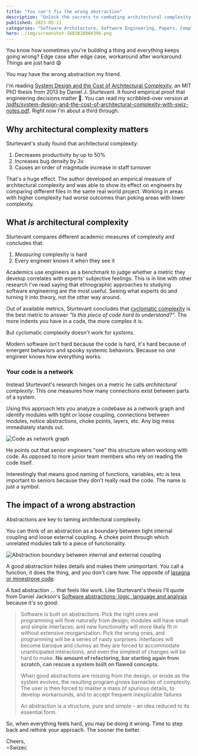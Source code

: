 ```yaml
---
title: "You can't fix the wrong abstraction"
description: "Unlock the secrets to combating architectural complexity in software development and learn to identify and fix the wrong abstraction. Boost productivity, reduce bugs, and retain more staff."
published: 2023-05-11
categories: "Software Architecture, Software Engineering, Papers, Complexity"
hero: ./img/screenshot-1683818804396.png
---
```


You know how sometimes you're building a thing and everything keeps going wrong? Edge case after edge case, workaround after workaround. Things are just hard 😩

You may have the wrong abstraction my friend.

I'm reading [System Design and the Cost of Architectural Complexity](https://dspace.mit.edu/handle/1721.1/79551), an MIT PhD thesis from 2013 by Daniel J. Sturtevant. It found empirical proof that engineering decisions matter 🤩. You can read my scribbled-over version at [/pdfs/system-design-and-the-cost-of-architectural-complexity-with-swiz-notes.pdf](https://swizec.com/pdfs/system-design-and-the-cost-of-architectural-complexity-with-swiz-notes.pdf). Right now I'm about a third through.

## Why architectural complexity matters

Sturtevant's study found that architectural complexity:

1.  Decreases productivity by up to 50%
2.  Increases bug density by 3x
3.  Causes an order of magnitude increase in staff turnover

That's a huge effect. The author developed an empirical measure of architectural complexity and was able to show its effect on engineers by comparing different files in the same real world project. Working in areas with higher complexity had worse outcomes than poking areas with lower complexity.

## What _is_ architectural complexity

Sturtevant compares different academic measures of complexity and concludes that:

1.  _Measuring_ complexity is hard
2.  Every engineer knows it when they see it

Academics use engineers as a benchmark to judge whether a metric they develop correlates with experts' subjective feelings. This is in line with other research I've read saying that ethnographic approaches to studying software engineering are the most useful. Seeing what experts do and turning it into theory, not the other way around.

Out of available metrics, Sturtevant concludes that [cyclomatic complexity](https://en.wikipedia.org/wiki/Cyclomatic_complexity) is the best metric to answer _"Is this piece of code hard to understand?"_. The more indents you have in a code, the more complex it is.

But cyclomatic complexity doesn't work for _systems_.

Modern software isn't hard because the code is hard, it's hard because of emergent behaviors and spooky systemic behaviors. Because no one engineer knows how everything works.

### Your code is a network

Instead Sturtevant's research hinges on a metric he calls _architectural complexity_. This one measures how many connections exist between parts of a system.

Using this approach lets you analyze a codebase as a network graph and identify modules with tight or loose coupling, connections between modules, notice abstractions, choke points, layers, etc. Any big mess immediately stands out.

![Code as network graph](./img/Code-as-network-graph7616dc.png)

He points out that senior engineers "see" this structure when working with code. As opposed to more junior team members who rely on reading the code itself.

Interestingly that means good naming of functions, variables, etc is less important to seniors because they don't really read the code. The name is just a symbol.

## The impact of a wrong abstraction

Abstractions are key to taming architectural complexity.

You can think of an abstraction as a boundary between tight internal coupling and loose external coupling. A choke point through which unrelated modules talk to a piece of functionality.

![Abstraction boundary between internal and external coupling](./img/Abstraction-boundary-between-internal-and-external-coupling9a0af0.png)

A good abstraction hides details and makes them unimportant. You call a function, it does the thing, and you don't care how. The opposite of [lasagna or minestrone code](https://swizec.com/blog/the-italian-foods-theory-of-bad-software-design/).

A bad abstraction ... that feels like work. Like Sturtevant's thesis I'll quote from Daniel Jackson's [Software abstractions; logic, language and analysis](https://mitpress.mit.edu/9780262528900/software-abstractions/) because it's so good:

> Software is built on abstractions. Pick the right ones and programming will flow naturally from design; modules will have small and simple interfaces; and new functionality will more likely fit in without extensive reorganization. Pick the wrong ones, and programming will be a series of nasty surprises: Interfaces will become baroque and clumsy as they are forced to accommodate unanticipated interactions, and even the simplest of changes will be hard to make. **No amount of refactoring, bar starting again from scratch, can rescue a system built on flawed concepts.**
>
> When good abstractions are missing from the design, or erode as the system evolves, the resulting program grows barnacles of complexity. The user is then forced to master a mass of spurious details, to develop workarounds, and to accept frequent inexplicable failures
>
> An abstraction is a structure, pure and simple – an idea reduced to its essential form.

So, when everything feels hard, you may be doing it wrong. Time to step back and rethink your approach. The sooner the better.

Cheers,<br/>
~Swizec
